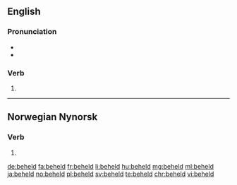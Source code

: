 ==English==

===Pronunciation===
* {{IPA|/bɪˈhɛld/|lang=en}}
* {{rhymes|ɛld|lang=en}}

===Verb===
{{head|en}}

# {{en-past of|behold}}

----

==Norwegian Nynorsk==

===Verb===
{{head|nn|verb form}}

# {{nn-verb-form of|present tense|behald}}

[[de:beheld]]
[[fa:beheld]]
[[fr:beheld]]
[[li:beheld]]
[[hu:beheld]]
[[mg:beheld]]
[[ml:beheld]]
[[ja:beheld]]
[[no:beheld]]
[[pl:beheld]]
[[sv:beheld]]
[[te:beheld]]
[[chr:beheld]]
[[vi:beheld]]